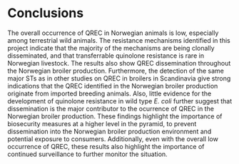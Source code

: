 # Conclusions

The overall occurrence of QREC in Norwegian animals is low, especially among terrestrial wild animals. The resistance mechanisms identified in this project indicate that the majority of the mechanisms are being clonally disseminated, and that transferrable quinolone resistance is rare in Norwegian livestock. The results also show QREC dissemination throughout the Norwegian broiler production. Furthermore, the detection of the same major STs as in other studies on QREC in broilers in Scandinavia give strong indications that the QREC identified in the Norwegian broiler production originate from imported breeding animals. Also, little evidence for the development of quinolone resistance in wild type _E. coli_ further suggest that dissemination is the major contributor to the ocurrence of QREC in the Norwegian broiler production. These findings highlight the importance of biosecurity measures at a higher level in the pyramid, to prevent dissemination into the Norwegian broiler production environment and potential exposure to consumers. Additionally, even with the overall low occurrence of QREC, these results also highlight the importance of continued surveillance to further monitor the situation.